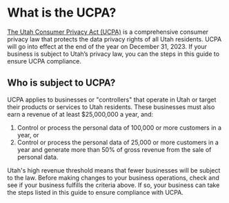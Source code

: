 # What is the UCPA?

[The Utah Consumer Privacy Act (UCPA)](https://le.utah.gov/~2022/bills/sbillenr/SB0227.pdf) is a comprehensive consumer privacy law that protects the data privacy rights of all Utah residents. UCPA will go into effect at the end of the year on December 31, 2023. If your business is subject to Utah’s privacy law, you can the steps in this guide to ensure UCPA compliance. 

## Who is subject to UCPA?

UCPA applies to businesses or "controllers" that operate in Utah or target their products or services to Utah residents. These businesses must also earn a revenue of at least $25,000,000 a year, and:

1. Control or process the personal data of 100,000 or more customers in a year, or
2. Control or process the personal data of 25,000 or more customers in a year and generate more than 50% of gross revenue from the sale of personal data.

Utah's high revenue threshold means that fewer businesses will be subject to the law. Before making changes to your business operations, check and see if your business fulfills the criteria above. If so, your business can take the steps listed in this guide to ensure compliance with UCPA.